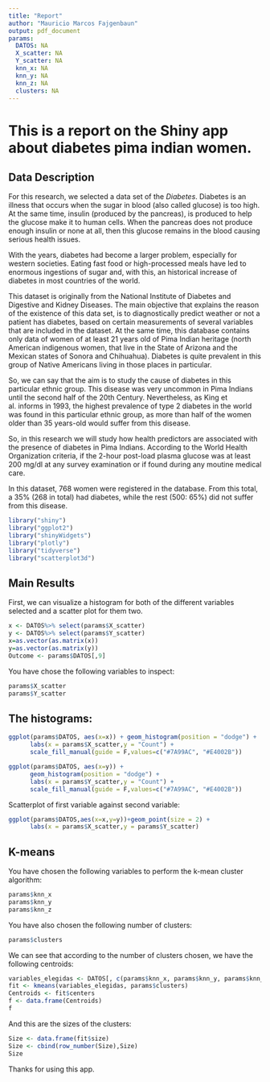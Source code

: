 ```yaml
---
title: "Report"
author: "Mauricio Marcos Fajgenbaun"
output: pdf_document
params: 
  DATOS: NA
  X_scatter: NA
  Y_scatter: NA
  knn_x: NA
  knn_y: NA
  knn_z: NA
  clusters: NA
---
```


# This is a report on the Shiny app about diabetes pima indian women.


## Data Description


For this research, we selected a data set of the *Diabetes*. Diabetes is an illness that occurs when the sugar in blood (also called glucose) is too high. At the same time, insulin (produced by the pancreas), is produced to help the glucose make it to human cells. When the pancreas does not produce enough insulin or none at all, then this glucose remains in the blood causing serious health issues.


With the years, diabetes had become a larger problem, especially for western societies. Eating fast food or high-processed meals have led to enormous ingestions of sugar and, with this, an historical increase of diabetes in most countries of the world. 


This dataset is originally from the National Institute of Diabetes and Digestive and Kidney Diseases. The main objective that explains the reason of the existence of this data set, is to diagnostically predict weather or not a patient has diabetes, based on certain measurements of several variables that are included in the dataset. At the same time, this database contains only data of women of at least 21 years old of Pima Indian heritage (north American indigenous women, that live in the State of Arizona and the Mexican states of Sonora and Chihuahua).  Diabetes is quite prevalent in this group of Native Americans living in those places in particular. 


So, we can say that the aim is to study the cause of diabetes in this particular ethnic group. This disease was very uncommon in Pima Indians until the second half of the 20th Century. Nevertheless, as King et al. informs in 1993, the highest prevalence of type 2 diabetes in the world was found in this particular ethnic group, as more than half of the women older than 35 years-old would suffer from this disease. 


So, in this research we will study how health predictors are associated with the presence of diabetes in Pima Indians. According to the World Health Organization criteria, if the 2-hour post-load plasma glucose was at least 200 mg/dl at any survey examination or if found during any moutine medical care. 


In this dataset, 768 women were registered in the database. From this total, a 35% (268 in total) had diabetes, while the rest (500: 65%) did not suffer from this disease.


```r
library("shiny")
library("ggplot2")
library("shinyWidgets")
library("plotly")
library("tidyverse")
library("scatterplot3d")
```


## Main Results

First, we can visualize a histogram for both of the different variables selected and a scatter plot for them two.

```r
x <- DATOS%>% select(params$X_scatter)
y <- DATOS%>% select(params$Y_scatter)
x=as.vector(as.matrix(x))
y=as.vector(as.matrix(y))
Outcome <- params$DATOS[,9]
```

You have chose the following variables to inspect:

```r
params$X_scatter
params$Y_scatter
```

## The histograms:

```r
ggplot(params$DATOS, aes(x=x)) + geom_histogram(position = "dodge") +
      labs(x = params$X_scatter,y = "Count") +
      scale_fill_manual(guide = F,values=c("#7A99AC", "#E4002B")) 

ggplot(params$DATOS, aes(x=y)) + 
      geom_histogram(position = "dodge") +
      labs(x = params$Y_scatter,y = "Count") +
      scale_fill_manual(guide = F,values=c("#7A99AC", "#E4002B")) 
```


Scatterplot of first variable against second variable:

```r
ggplot(params$DATOS,aes(x=x,y=y))+geom_point(size = 2) + 
      labs(x = params$X_scatter,y = params$Y_scatter) 
```

## K-means

You have chosen the following variables to perform the k-mean cluster algorithm:

```r
params$knn_x
params$knn_y
params$knn_z
```

You have also chosen the following number of clusters:
```r
params$clusters
```


We can see that according to the number of clusters chosen, we have the following centroids:

```r
variables_elegidas <- DATOS[, c(params$knn_x, params$knn_y, params$knn_z)]
fit <- kmeans(variables_elegidas, params$clusters)
Centroids <- fit$centers
f <- data.frame(Centroids)
f
```

And this are the sizes of the clusters:

```r
Size <- data.frame(fit$size)
Size <- cbind(row_number(Size),Size)
Size
```

Thanks for using this app.


